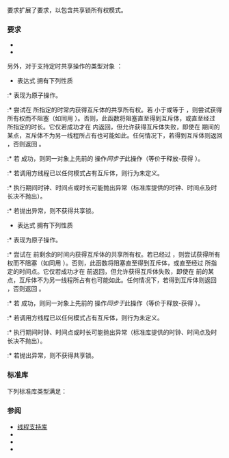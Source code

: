 {{cpp/named req/title|SharedTimedMutex|notes={{mark since c++14}}}}
{{cpp/named req/navbar}}

{{named req|SharedTimedMutex}}要求扩展了{{named req|TimedMutex}}要求，以包含共享锁所有权模式。

===要求===

* {{named req|TimedMutex}}
* {{named req|SharedMutex}}

另外，对于支持定时共享操作的{{named req/core|SharedTimedMutex}}类型对象 {{ttb|m}}：

* 表达式 {{c|m.try_lock_shared_for(duration)}} 拥有下列性质
:* 表现为原子操作。
:* 尝试在 {{tt|duration}} 所指定的时常内获得互斥体的共享所有权。若 {{tt|duration}} 小于或等于 {{tt|duration.zero()}}，则尝试获得所有权而不阻塞（如同用 {{tt|try_lock()}}）。否则，此函数将阻塞直至得到互斥体，或直至经过 {{tt|duration}} 所指定的时长。它仅若成功才在 {{tt|duration}} 内返回，但允许获得互斥体失败，即使在 {{tt|duration}} 期间的某点，互斥体不为另一线程所占有也可能如此。任何情况下，若得到互斥体则返回 {{c|true}}，否则返回 {{c|false}}。
:* 若 {{tt|try_lock_shared_for(duration)}} 成功，则同一对象上先前的 {{tt|unlock()}} 操作''同步于''此操作（等价于释放-获得 {{lc|std::memory_order}}）。
:* 若调用方线程已以任何模式占有互斥体，则行为未定义。
:* 执行期间时钟、时间点或时长可能抛出异常（标准库提供的时钟、时间点及时长决不抛出）。
:* 若抛出异常，则不获得共享锁。

* 表达式 {{c|m.try_lock_shared_until(time_point)}} 拥有下列性质
:* 表现为原子操作。
:* 尝试在 {{tt|time_point}} 前剩余的时间内获得互斥体的共享所有权。若已经过 {{tt|time_point}}，则尝试获得所有权而不阻塞（如同用 {{tt|try_lock()}}）。否则，此函数将阻塞直至得到互斥体，或直至经过 {{tt|time_point}} 所指定的时间点。它仅若成功才在 {{tt|time_point}} 前返回，但允许获得互斥体失败，即使在 {{tt|time_point}} 前的某点，互斥体不为另一线程所占有也可能如此。任何情况下，若得到互斥体则返回 {{c|true}}，否则返回 {{c|false}}。
:* 若 {{tt|try_lock_shared_until(time_point)}} 成功，则同一对象上先前的 {{tt|unlock()}} 操作''同步于''此操作（等价于释放-获得 {{lc|std::memory_order}}）。
:* 若调用方线程已以任何模式占有互斥体，则行为未定义。
:* 执行期间时钟、时间点或时长可能抛出异常（标准库提供的时钟、时间点及时长决不抛出）。
:* 若抛出异常，则不获得共享锁。

===标准库===
下列标准库类型满足{{named req/core|SharedTimedMutex}}：
{{dsc begin}}
{{dsc inc|cpp/thread/dsc shared_timed_mutex}}
{{dsc end}}

===参阅===
* [[cpp/thread|线程支持库]]
* {{named req|Mutex}}
* {{named req|TimedMutex}}
* {{named req|SharedMutex}}

{{langlinks|de|en|es|fr|it|ja|pt|ru}}